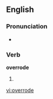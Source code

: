 ==English==

===Pronunciation===
*{{IPA|/'ovəɻɔʊd/}}

===Verb===
'''overrode'''

# {{past of|[[override]]}}

[[vi:overrode]]